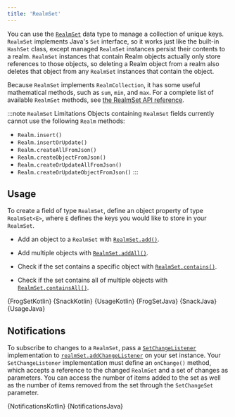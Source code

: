 ```yaml
---
title: 'RealmSet'
---
```



You can use the [`RealmSet`](https://docs.mongodb.com/realm-sdks/java/latest/io/realm/RealmSet.html)
data type to manage a collection of unique keys. `RealmSet` implements
Java's `Set` interface, so it works just like the built-in `HashSet`
class, except managed `RealmSet` instances persist their contents to a
realm. `RealmSet` instances that contain Realm objects
actually only store references to those objects, so deleting a
Realm object from a realm also deletes that object from
any `RealmSet` instances that contain the object.

Because `RealmSet` implements `RealmCollection`, it has some useful
mathematical methods, such as `sum`, `min`, and `max`. For a complete
list of available `RealmSet` methods, see
[the RealmSet API reference](https://docs.mongodb.com/realm-sdks/java/latest/io/realm/RealmSet.html).

:::note `RealmSet` Limitations
Objects containing `RealmSet` fields currently cannot use the
following `Realm` methods:

- `Realm.insert()`
- `Realm.insertOrUpdate()`
- `Realm.createAllFromJson()`
- `Realm.createObjectFromJson()`
- `Realm.createOrUpdateAllFromJson()`
- `Realm.createOrUpdateObjectFromJson()`
:::

## Usage

To create a field of type `RealmSet`, define an object property of
type `RealmSet<E>`, where `E` defines the keys you would like to
store in your `RealmSet`.

- Add an object to a `RealmSet` with
  [`RealmSet.add()`](https://docs.mongodb.com/realm-sdks/java/latest/io/realm/RealmSet.html#add-E-).

- Add multiple objects with
  [`RealmSet.addAll()`](https://docs.mongodb.com/realm-sdks/java/latest/io/realm/RealmSet.html#addAll-Collection-).

- Check if the set contains a specific object with
  [`RealmSet.contains()`](https://docs.mongodb.com/realm-sdks/java/latest/io/realm/RealmSet.html#contains-Object-).

- Check if the set contains all of multiple objects with
  [`RealmSet.containsAll()`](https://docs.mongodb.com/realm-sdks/java/latest/io/realm/RealmSet.html#containsAll-Collection-).

<Tabs groupId="java-sdk-languages">
    <TabItem value="kotlin" label="Kotlin">
        <CodeBlock title="Realm Object" language="kotlin">{FrogSetKotlin}</CodeBlock>
        <CodeBlock title="Set Contents" language="kotlin">{SnackKotlin}</CodeBlock>
        <CodeBlock title="Usage" language="kotlin">{UsageKotlin}</CodeBlock>
    </TabItem>
    <TabItem value="java" label="Java">
        <CodeBlock title="Realm Object" language="java">{FrogSetJava}</CodeBlock>
        <CodeBlock title="Set Contents" language="java">{SnackJava}</CodeBlock>
        <CodeBlock title="Usage" language="java">{UsageJava}</CodeBlock>
    </TabItem>
</Tabs>

## Notifications

To subscribe to changes to a `RealmSet`, pass a
[`SetChangeListener`](https://docs.mongodb.com/realm-sdks/java/latest/io/realm/SetChangeListener.html)
implementation to [`realmSet.addChangeListener`](https://docs.mongodb.com/realm-sdks/java/latest/io/realm/RealmSet.html#addChangeListener-io.realm.SetChangeListener-) on your set instance.
Your `SetChangeListener` implementation must define an
`onChange()` method, which accepts a reference to the changed `RealmSet`
and a set of changes as parameters. You can access the number of items
added to the set as well as the number of items removed from the set
through the `SetChangeSet` parameter.

<Tabs groupId="java-sdk-languages">
    <TabItem value="kotlin" label="Kotlin">
        <CodeBlock language="kotlin">{NotificationsKotlin}</CodeBlock>
    </TabItem>
    <TabItem value="java" label="Java">
        <CodeBlock language="java">{NotificationsJava}</CodeBlock>
    </TabItem>
</Tabs>

